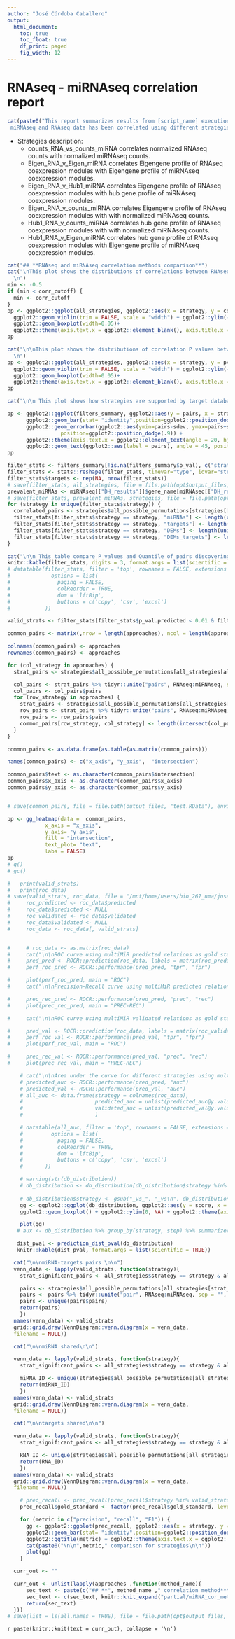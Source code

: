 ---
author: "José Córdoba Caballero"
output:
  html_document:
    toc: true
    toc_float: true
    df_print: paged
    fig_width: 12
---

<style type='text/css'>
    body .main-container { 
        max-width: 90%;
    
    }

    .plot_real_size {
      overflow: scroll;
      max-height: 600px;
    }

    .plot_real_size img{
      max-width: none;
      max-height: none;
    }

    embed {
   
  }   
</style>


# **RNAseq - miRNAseq correlation report**

```{r introduction, echo=FALSE, results = 'asis', warning = FALSE, message = FALSE}
cat(paste0("This report summarizes results from [script_name] execution comparing **", RNAseq_folder, "** RNAseq data and **", miRNAseq_folder, "** miRNAseq data.
 miRNAseq and RNAseq data has been correlated using different strategies and then compared with databases included in multiMiR.\n\n" ))
```


* Strategies description: 
    + counts_RNA_vs_counts_miRNA correlates normalized RNAseq counts with normalized miRNAseq counts. 
    + Eigen_RNA_v_Eigen_miRNA correlates Eigengene profile of RNAseq coexpression modules with Eigengene profile of miRNAseq coexpression modules. 
    + Eigen_RNA_v_Hub1_miRNA correlates Eigengene profile of RNAseq coexpression modules with hub gene profile of miRNAseq coexpression modules. 
    + Eigen_RNA_v_counts_miRNA correlates Eigengene profile of RNAseq coexpression modules with with normalized miRNAseq counts.
    + Hub1_RNA_v_counts_miRNA correlates hub gene profile of RNAseq coexpression modules with with normalized miRNAseq counts.
    + Hub1_RNA_v_Eigen_miRNA correlates hub gene profile of RNAseq coexpression modules with Eigengene profile of miRNAseq coexpression modules.


```{r methods_comparison_violin_cor, echo=FALSE, results = 'asis', warning = FALSE, message = FALSE}

cat("## **RNAseq and miRNAseq correlation methods comparison**")
cat("\nThis plot shows the distributions of correlations between RNAseq and miRNAseq using diferent strategies.
  \n")
min <- -0.5
if (min < corr_cutoff) {
  min <- corr_cutoff
}
pp <- ggplot2::ggplot(all_strategies, ggplot2::aes(x = strategy, y = correlation, fill = strategy)) +
  ggplot2::geom_violin(trim = FALSE, scale = "width") + ggplot2::ylim(-1.000001, min + 0.00001) +
  ggplot2::geom_boxplot(width=0.05)+
  ggplot2::theme(axis.text.x = ggplot2::element_blank(), axis.title.x = ggplot2::element_blank()) 
pp

```

```{r methods_comparison_violin_p, echo=FALSE, results = 'asis', warning = FALSE, message = FALSE}

cat("\n\nThis plot shows the distributions of correlation P values between RNAseq and miRNAseq using diferent strategies.
  \n")
pp <- ggplot2::ggplot(all_strategies, ggplot2::aes(x = strategy, y = pval, fill = strategy)) +
  ggplot2::geom_violin(trim = FALSE, scale = "width") + ggplot2::ylim(-0.0001, 0.2) +
  ggplot2::geom_boxplot(width=0.05)+
  ggplot2::theme(axis.text.x = ggplot2::element_blank(), axis.title.x = ggplot2::element_blank()) 
pp

```

```{r methods_comparison_bar, echo=FALSE, results = 'asis', warning = FALSE, message = FALSE}

cat("\n\n This plot shows how strategies are supported by target databases\n\n")

pp <- ggplot2::ggplot(filters_summary, ggplot2::aes(y = pairs, x = strategy, fill = type)) + 
      ggplot2::geom_bar(stat= "identity",position=ggplot2::position_dodge()) +
      ggplot2::geom_errorbar(ggplot2::aes(ymin=pairs-sdev, ymax=pairs+sdev), width=.2,
                 position=ggplot2::position_dodge(.9)) + 
      ggplot2::theme(axis.text.x = ggplot2::element_text(angle = 20, hjust = 1)) + 
      ggplot2::geom_text(ggplot2::aes(label = pairs), angle = 45, position = ggplot2::position_dodge(width=0.95), size=2, vjust = -2)
pp

filter_stats <- filters_summary[!is.na(filters_summary$p_val), c("strategy", "type", "p_val", "quantile")]
filter_stats <- stats::reshape(filter_stats, timevar="type", idvar="strategy", direction ="wide")
filter_stats$targets <- rep(NA, nrow(filter_stats))
# save(filter_stats, all_strategies, file = file.path(opt$output_files, "debug.RData") )
prevalent_miRNAs <- miRNAseq[["DH_results"]]$gene_name[miRNAseq[["DH_results"]]$genes_tag == "PREVALENT_DEG"]
# save(filter_stats, prevalent_miRNAs, strategies, file = file.path(opt$output_files, "debug.RData"))
for (strategy in unique(filter_stats$strategy)) {
  correlated_pairs <- strategies$all_possible_permutations[strategies[[strategy]]$correlated_pairs, c("miRNAseq", "RNAseq")]
  filter_stats[filter_stats$strategy == strategy, "miRNAs"] <- length(unique(correlated_pairs$miRNAseq))
  filter_stats[filter_stats$strategy == strategy, "targets"] <- length(unique(correlated_pairs$RNAseq))
  filter_stats[filter_stats$strategy == strategy, "DEMs"] <- length(unique(correlated_pairs[correlated_pairs$miRNAseq %in% prevalent_miRNAs, "miRNAseq"]))
  filter_stats[filter_stats$strategy == strategy, "DEMs_targets"] <- length(unique(correlated_pairs[correlated_pairs$miRNAseq %in% prevalent_miRNAs, "RNAseq"]))
}

cat("\n\n This table compare P values and Quantile of pairs discovering by strategy. Targets are unique count of genes that correlated with prevalent differential expression miRNAs\n\n")
knitr::kable(filter_stats, digits = 3, format.args = list(scientific = TRUE))
# datatable(filter_stats, filter = 'top', rownames = FALSE, extensions = c('Buttons','ColReorder'),
#             options = list(
#               paging = FALSE,
#               colReorder = TRUE,
#               dom = 'lftBip',
#               buttons = c('copy', 'csv', 'excel')
#           ))

valid_strats <- filter_stats[filter_stats$p_val.predicted < 0.01 & filter_stats$p_val.validated < 0.01, "strategy"]

```

```{r methods_comparison_intersection, echo=FALSE, results = 'asis', warning = FALSE, message = FALSE}


common_pairs <- matrix(,nrow = length(approaches), ncol = length(approaches))

colnames(common_pairs) <- approaches
rownames(common_pairs) <- approaches

for (col_strategy in approaches) {
  strat_pairs <- strategies$all_possible_permutations[all_strategies[all_strategies$strategy == col_strategy, "pair"], c("RNAseq", "miRNAseq")]

  col_pairs <- strat_pairs %>% tidyr::unite("pairs", RNAseq:miRNAseq, sep = "", na.rm = FALSE)
  col_pairs <- col_pairs$pairs
  for (row_strategy in approaches) {
    strat_pairs <- strategies$all_possible_permutations[all_strategies[all_strategies$strategy == row_strategy, "pair"], c("RNAseq", "miRNAseq")]
    row_pairs <- strat_pairs %>% tidyr::unite("pairs", RNAseq:miRNAseq, sep = "", na.rm = FALSE)
    row_pairs <- row_pairs$pairs
    common_pairs[row_strategy, col_strategy] <- length(intersect(col_pairs, row_pairs))
  }
}

common_pairs <- as.data.frame(as.table(as.matrix(common_pairs)))

names(common_pairs) <- c("x_axis", "y_axis",  "intersection")

common_pairs$text <- as.character(common_pairs$intersection)
common_pairs$x_axis <- as.character(common_pairs$x_axis)
common_pairs$y_axis <- as.character(common_pairs$y_axis)


# save(common_pairs, file = file.path(output_files, "test.RData"), envir = environment())

pp <- gg_heatmap(data =  common_pairs, 
            x_axis = "x_axis",
            y_axis= "y_axis",
            fill = "intersection",
            text_plot= "text", 
            labs = FALSE)
pp
# q()
# gc()
```

```{r roc_curve, echo=FALSE, results = 'asis', warning = FALSE, message = FALSE}
#   print(valid_strats)
#   print(roc_data)
# save(valid_strats, roc_data, file = "/mnt/home/users/bio_267_uma/josecordoba/test/test_miRNA-RNA/test.RData")
#     roc_predicted <- roc_data$predicted
#     roc_data$predicted <- NULL
#     roc_validated <- roc_data$validated
#     roc_data$validated <- NULL
#     roc_data <- roc_data[, valid_strats]


#     # roc_data <- as.matrix(roc_data)
#     cat("\n\nROC curve using multiMiR predicted relations as gold standard\n\n")
#     pred_pred <- ROCR::prediction(roc_data, labels = matrix(roc_predicted, nrow = length(roc_predicted), ncol = ncol(roc_data)))
#     perf_roc_pred <- ROCR::performance(pred_pred, "tpr", "fpr")

#     plot(perf_roc_pred, main = "ROC")
#     cat("\n\nPrecision-Recall curve using multiMiR predicted relations as gold standard\n\n")

#     prec_rec_pred <- ROCR::performance(pred_pred, "prec", "rec")
#     plot(prec_rec_pred, main = "PREC-REC")

#     cat("\n\nROC curve using multiMiR validated relations as gold standard\n\n")

#     pred_val <- ROCR::prediction(roc_data, labels = matrix(roc_validated, nrow = length(roc_validated), ncol = ncol(roc_data)))
#     perf_roc_val <- ROCR::performance(pred_val, "tpr", "fpr")
#     plot(perf_roc_val, main = "ROC")  

#     prec_rec_val <- ROCR::performance(pred_val, "prec", "rec")
#     plot(prec_rec_val, main = "PREC-REC")

``` 

```{r all_db_dist, echo=FALSE, results = 'asis', warning = FALSE, message = FALSE}
    # cat("\n\nArea under the curve for different strategies using multiMiR predicted and validated pairs as gold standard\n\n")
    # predicted_auc <- ROCR::performance(pred_pred, "auc")
    # predicted_val <- ROCR::performance(pred_val, "auc")
    # all_auc <- data.frame(strategy = colnames(roc_data),
    #                       predicted_auc = unlist(predicted_auc@y.values),
    #                       validated_auc = unlist(predicted_val@y.values)
    #                       )

    # datatable(all_auc, filter = 'top', rownames = FALSE, extensions = c('Buttons','ColReorder'),
    #         options = list(
    #           paging = FALSE,
    #           colReorder = TRUE,
    #           dom = 'lftBip',
    #           buttons = c('copy', 'csv', 'excel')
    #       ))

```
```{r db_distr, results = 'asis', echo = FALSE, warning = FALSE, message = FALSE}
    # warning(str(db_distribution))
    # db_distribution <- db_distribution[db_distribution$strategy %in% valid_strats,]
    
    # db_distribution$strategy <- gsub("_vs_", "_vs\n", db_distribution$strategy)
    gg <- ggplot2::ggplot(db_distribution, ggplot2::aes(y = score, x = strategy, fill = step)) +
    ggplot2::geom_boxplot() + ggplot2::ylim(0, NA) + ggplot2::theme(axis.text.x = ggplot2::element_text(angle = 20, hjust = 1))

    plot(gg)
   # aux <- db_distribution %>% group_by(strategy, step) %>% summarize(Count = n())


```
```{r db_distr_table, results = 'asis', echo = FALSE, warning = FALSE, message = FALSE}
   dist_pval <- prediction_dist_pval(db_distribution)
   knitr::kable(dist_pval, format.args = list(scientific = TRUE))

```
```{r str_diff_predicted, results = 'asis', echo = FALSE, warning = FALSE, eval = FALSE}
  cat("\n\nmiRNA-targets pairs \n\n")
  venn_data <- lapply(valid_strats, function(strategy){
    strat_significant_pairs <- all_strategies$strategy == strategy & all_strategies$predicted_c > 0

    pairs <- strategies$all_possible_permutations[all_strategies[strat_significant_pairs, "pair"], c("RNAseq", "miRNAseq")] #<- paste0(all_strategies[strat_significant_pairs, "miRNAseq"], all_strategies[strat_significant_pairs, "RNAseq"])
    pairs <- pairs %>% tidyr::unite("pair", RNAseq:miRNAseq, sep = "", na.rm = FALSE) 
    pairs <- unique(pairs$pairs)
    return(pairs)
    })
  names(venn_data) <- valid_strats
  grid::grid.draw(VennDiagram::venn.diagram(x = venn_data,
  filename = NULL))
```

```{r str_diff_mirna, results = 'asis', echo = FALSE, warning = FALSE,  eval = FALSE}
  cat("\n\nmiRNA shared\n\n")

  venn_data <- lapply(valid_strats, function(strategy){
    strat_significant_pairs <- all_strategies$strategy == strategy & all_strategies$predicted_c > 0

    miRNA_ID <- unique(strategies$all_possible_permutations[all_strategies[strat_significant_pairs, "pair"], "miRNAseq"])
    return(miRNA_ID)
    })
  names(venn_data) <- valid_strats
  grid::grid.draw(VennDiagram::venn.diagram(x = venn_data,
  filename = NULL))
```
```{r str_diff_target, results = 'asis', echo = FALSE, warning = FALSE,  eval = FALSE}
  cat("\n\ntargets shared\n\n")

  venn_data <- lapply(valid_strats, function(strategy){
    strat_significant_pairs <- all_strategies$strategy == strategy & all_strategies$predicted_c > 0

    RNA_ID <- unique(strategies$all_possible_permutations[all_strategies[strat_significant_pairs, "pair"], "RNAseq"])
    return(RNA_ID)
    })
  names(venn_data) <- valid_strats
  grid::grid.draw(VennDiagram::venn.diagram(x = venn_data,
  filename = NULL))
```

```{r prec_rec, echo=FALSE, results = 'asis', warning = FALSE, message = FALSE}
    
    # prec_recall <- prec_recall[prec_recall$strategy %in% valid_strats,]
    prec_recall$gold_standard <- factor(prec_recall$gold_standard, levels=c("predicted","validated","both"))

    for (metric in c("precision", "recall", "F1")) {
      gg <- ggplot2::ggplot(prec_recall, ggplot2::aes(x = strategy, y = prec_recall[,metric], fill = gold_standard))+
      ggplot2::geom_bar(stat= "identity",position=ggplot2::position_dodge()) + 
      ggplot2::ggtitle(metric) + ggplot2::theme(axis.text.x = ggplot2::element_text(angle = 20, hjust = 1))
      cat(paste0("\n\n",metric," comparison for strategies\n\n"))
      plot(gg)
    }


```


```{r render_partial_reports, echo = FALSE, warning = FALSE}
  curr_out <- ""

  curr_out <- unlist(lapply(approaches ,function(method_name){
      sec_text <- paste(c("## **", method_name ," correlation method**\n"),collapse="") # Header
      sec_text <- c(sec_text, knitr::knit_expand("partial/miRNA_cor_methods.Rmd")) # Body
      return(sec_text)
  }))    
# save(list = ls(all.names = TRUE), file = file.path(opt$output_files, "debug.RData"), envir = environment())

``` 

`r paste(knitr::knit(text = curr_out), collapse = '\n')`



